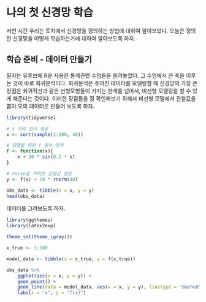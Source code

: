 # 나의 첫 신경망 학습

저번 시간 우리는 토치에서 신경망을 정의하는 방법에 대하여 알아보았다. 오늘은 정의한 신경망을 어떻게 학습하는가에 대하여 알아보도록 하자. 

## 학습 준비 - 데이터 만들기

필자는 유튜브에 R을 사용한 통계관련 수업들을 올려놓았다. 그 수업에서 큰 축을 이루는 것이 바로 회귀분석이다. 회귀분석은 주어진 데이터를 모델링할 때 신경망의 가장 큰 장점은 회귀직선과 같은 선형모형들이 가지는 한계를 넘어서, 비선형 모델링을 할 수 있게 해준다는 것이다. 이러한 장점들을 잘 확인해보기 위해서 비선형 모델에서 관찰값을 뽑아 모의 데이터로 만들어 보도록 하자.

```r
library(tidyverse)

# x 자리 임의 생성
x <- sort(sample(1:100, 40))

# 모델을 위한 f 함수 정의
f <- function(x){
    x + 20 * sin(0.2 * x)
}

# noise을 가미한 관찰값 생성
y <- f(x) + 10 * rnorm(40)

obs_data <- tibble(x = x, y = y)
head(obs_data)
```

데이터를 그려보도록 하자.

```r
library(ggthemes)
library(latex2exp)

theme_set(theme_igray())

x_true <- 1:100

model_data <- tibble(x = x_true, y = f(x_true))

obs_data %>% 
    ggplot(aes(x = x, y = y)) +
    geom_point() +
    geom_line(data = model_data, aes(x = x, y = y), linetype = "dashed") +
    labs(x = "x", y = "f(x)")
```



